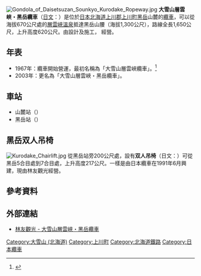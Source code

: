 [[File:Gondola_of_Daisetsuzan_Sounkyo_Kurodake_Ropeway.jpg|thumb]]
'''大雪山層雲峽・黑岳纜車'''（[[日文|日文]]：'''{{lang|ja|大雪山層雲峡・黒岳ロープウェイ}}'''）是位於[[日本|日本]][[北海道|北海道]][[上川郡_(石狩國)|上川郡]][[上川町|上川町]][[黑岳|黑岳]]山麓的[[纜車|纜車]]，可以從海拔670公尺處的[[層雲峽溫泉|層雲峽溫泉]]抵達黑岳山腰（海拔1,300公尺），路線全長1,650公尺，上升高度620公尺。由{{tsl|ja|日本ケーブル|日本纜車}}設計及施工， {{tsl|ja|りんゆう観光|林友觀光}}經營。

==年表==
* 1967年：纜車開始營運，最初名稱為「大雪山層雲峽纜車」。<ref>{{Cite web| url=http://www.rinyu.co.jp/modules/pico/index.php?content_id=3| title=沿革| publisher=林友觀光| language=ja| accessdate=2016-01-17| archive-date=2019-12-07| archive-url=https://web.archive.org/web/20191207060955/https://www.rinyu.co.jp/modules/pico/index.php?content_id=3| dead-url=no}}</ref>
* 2003年：更名為「大雪山層雲峽・黑岳纜車」。

==車站==
{{GeoGroup}}
* 山麓站（{{Coord|43|43|27.2|N|142|56|49.1|E|region:JP-01|name=黑岳纜車山麓站}}）
* 黑岳站（{{Coord|43|42|40.0|N|142|56|25.1|E|region:JP-01|name=黑岳纜車黑岳站}}）

==黑岳双人吊椅==
[[File:Kurodake_Chairlift.jpg|thumb]]
從黑岳站旁200公尺處，設有'''双人吊椅'''（日文：'''{{lang|ja|黒岳ペアリフト}}'''）可從黑岳5合目處到7合目處，上升高度217公尺。一樣是由日本纜車在1991年6月興建，現由林友觀光經營。

== 參考資料 ==
{{reflist}}

==外部連結==
* {{Ja}} [http://www.rinyu.co.jp/modules/pico01/ 林友觀光 - 大雪山層雲峽・黑岳纜車] {{Wayback|url=http://www.rinyu.co.jp/modules/pico01/ |date=20180717083448 }}

{{DEFAULTSORT:Daisetsuzan Sōunkyō Kurodake Rōpuwei}}

[[Category:大雪山_(北海道)|Category:大雪山 (北海道)]]
[[Category:上川町|Category:上川町]]
[[Category:北海道鐵路|Category:北海道鐵路]]
[[Category:日本纜車|Category:日本纜車]]